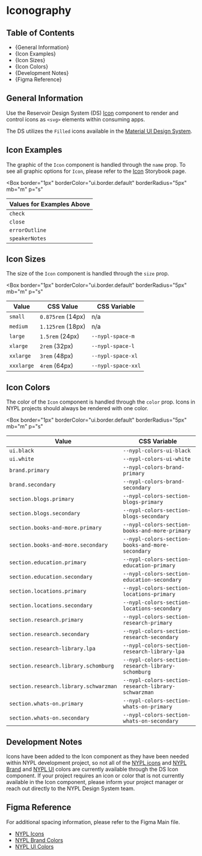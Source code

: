 

<Meta title="Style Guide/Iconography" />

# Iconography

## Table of Contents

- {<Link href="#general-information" target="_self">General Information</Link>}
- {<Link href="#icon-examples" target="_self">Icon Examples</Link>}
- {<Link href="#icon-sizes" target="_self">Icon Sizes</Link>}
- {<Link href="#icon-colors" target="_self">Icon Colors</Link>}
- {<Link href="#development-notes" target="_self">Development Notes</Link>}
- {<Link href="#figma-reference" target="_self">Figma Reference</Link>}

## General Information

Use the Reservoir Design System (DS) [Icon](../?path=/story/components-media-icons-icon--with-controls)
component to render and control icons as `<svg>` elements within consuming apps.

The DS utilizes the `Filled` icons available in the [Material UI Design System](https://material-ui.com/components/material-icons/).

## Icon Examples

The graphic of the `Icon` component is handled through the `name` prop. To see
all graphic options for `Icon`, please refer to the [Icon](../?path=/docs/components-media-icons-icon--docs)
Storybook page.

<Box
  border="1px"
  borderColor="ui.border.default"
  borderRadius="5px"
  mb="m"
  p="s"
>
  <Stack spacing="s" direction="row">
    <Icon decorative size="xxxlarge" name="check" />
    <Icon decorative size="xxxlarge" name="close" />
    <Icon decorative size="xxxlarge" name="errorOutline" />
    <Icon decorative size="xxxlarge" name="speakerNotes" />
  </Stack>
</Box>

| Values for Examples Above |
| ------------------------- |
| `check`                   |
| `close`                   |
| `errorOutline`            |
| `speakerNotes`            |

## Icon Sizes

The size of the `Icon` component is handled through the `size` prop.

<Box
  border="1px"
  borderColor="ui.border.default"
  borderRadius="5px"
  mb="m"
  p="s"
>
  <Stack spacing="s" direction="row" alignItems="center">
    <Icon size="small" name="check" />
    <Icon size="medium" name="check" />
    <Icon size="large" name="check" />
    <Icon size="xlarge" name="check" />
    <Icon size="xxlarge" name="check" />
    <Icon size="xxxlarge" name="check" />
  </Stack>
</Box>

| Value      | CSS Value         | CSS Variable       |
| ---------- | ----------------- | ------------------ |
| `small`    | `0.875rem` (14px) | n/a                |
| `medium`   | `1.125rem` (18px) | n/a                |
| `large`    | `1.5rem` (24px)   | `--nypl-space-m`   |
| `xlarge`   | `2rem` (32px)     | `--nypl-space-l`   |
| `xxlarge`  | `3rem` (48px)     | `--nypl-space-xl`  |
| `xxxlarge` | `4rem` (64px)     | `--nypl-space-xxl` |

## Icon Colors

The color of the `Icon` component is handled through the `color` prop. Icons in
NYPL projects should always be rendered with one color.

<Box
  border="1px"
  borderColor="ui.border.default"
  borderRadius="5px"
  mb="m"
  p="s"
>
  <Stack spacing="s" direction="row">
    <Icon size="xxxlarge" name="check" />
    <Icon name="check" size="xxxlarge" color="brand.primary" />
    <Icon name="check" size="xxxlarge" color="section.research.primary" />
    <Icon
      name="check"
      size="xxxlarge"
      color="section.research-library.schwarzman"
    />
    <Icon
      name="check"
      size="xxxlarge"
      color="section.research-library.schomburg"
    />
  </Stack>
</Box>

| Value                                 | CSS Variable                                        |
| ------------------------------------- | --------------------------------------------------- |
| `ui.black`                            | `--nypl-colors-ui-black`                            |
| `ui.white`                            | `--nypl-colors-ui-white`                            |
| `brand.primary`                       | `--nypl-colors-brand-primary`                       |
| `brand.secondary`                     | `--nypl-colors-brand-secondary`                     |
| `section.blogs.primary`               | `--nypl-colors-section-blogs-primary`               |
| `section.blogs.secondary`             | `--nypl-colors-section-blogs-secondary`             |
| `section.books-and-more.primary`      | `--nypl-colors-section-books-and-more-primary`      |
| `section.books-and-more.secondary`    | `--nypl-colors-section-books-and-more-secondary`    |
| `section.education.primary`           | `--nypl-colors-section-education-primary`           |
| `section.education.secondary`         | `--nypl-colors-section-education-secondary`         |
| `section.locations.primary`           | `--nypl-colors-section-locations-primary`           |
| `section.locations.secondary`         | `--nypl-colors-section-locations-secondary`         |
| `section.research.primary`            | `--nypl-colors-section-research-primary`            |
| `section.research.secondary`          | `--nypl-colors-section-research-secondary`          |
| `section.research-library.lpa`        | `--nypl-colors-section-research-library-lpa`        |
| `section.research.library.schomburg`  | `--nypl-colors-section-research-library-schomburg`  |
| `section.research.library.schwarzman` | `--nypl-colors-section-research-library-schwarzman` |
| `section.whats-on.primary`            | `--nypl-colors-section-whats-on-primary`            |
| `section.whats-on.secondary`          | `--nypl-colors-section-whats-on-secondary`          |

## Development Notes

Icons have been added to the Icon component as they have been needed within NYPL
development project, so not all of the [NYPL icons](https://www.figma.com/file/qShodlfNCJHb8n03IFyApM/?node-id=10734%3A3945)
and [NYPL Brand](https://www.figma.com/file/qShodlfNCJHb8n03IFyApM/Main?node-id=15454%3A47007)
and [NYPL UI](https://www.figma.com/file/qShodlfNCJHb8n03IFyApM/Main?node-id=14989%3A37)
colors are currently available through the DS Icon component. If your project
requires an icon or color that is not currently available in the Icon component,
please inform your project manager or reach out directly to the NYPL Design
System team.

## Figma Reference

For additional spacing information, please refer to the Figma Main file.

- [NYPL Icons](https://www.figma.com/file/qShodlfNCJHb8n03IFyApM/?node-id=10734%3A3945)
- [NYPL Brand Colors](https://www.figma.com/file/qShodlfNCJHb8n03IFyApM/Main?node-id=15454%3A47007)
- [NYPL UI Colors](https://www.figma.com/file/qShodlfNCJHb8n03IFyApM/Main?node-id=14989%3A37)
